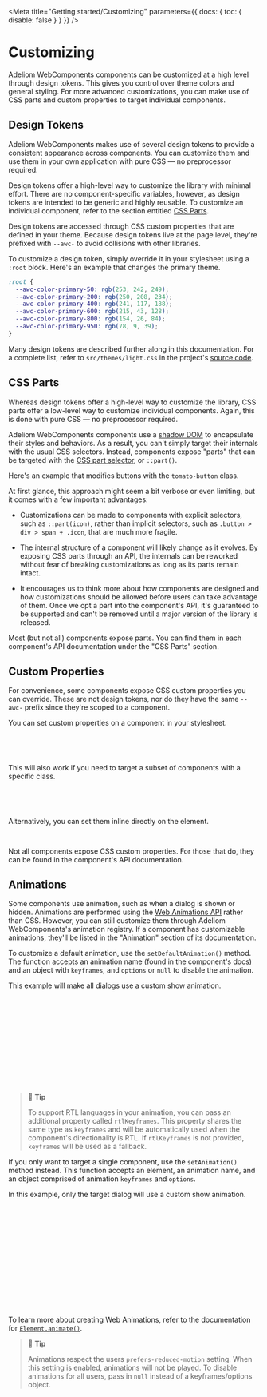
<Meta title="Getting started/Customizing" parameters={{ docs: { toc: { disable: false } } }} />

# Customizing

Adeliom WebComponents components can be customized at a high level through design tokens. This gives you control over theme colors and general styling. For more advanced customizations, you can make use of CSS parts and custom properties to target individual components.

## Design Tokens

Adeliom WebComponents makes use of several design tokens to provide a consistent appearance across components. You can customize them and use them in your own application with pure CSS — no preprocessor required.

Design tokens offer a high-level way to customize the library with minimal effort. There are no component-specific variables, however, as design tokens are intended to be generic and highly reusable. To customize an individual component, refer to the section entitled [CSS Parts](#css-parts).

Design tokens are accessed through CSS custom properties that are defined in your theme. Because design tokens live at the page level, they're prefixed with `--awc-` to avoid collisions with other libraries.

To customize a design token, simply override it in your stylesheet using a `:root` block. Here's an example that changes the primary theme.

```css
:root {
  --awc-color-primary-50: rgb(253, 242, 249);
  --awc-color-primary-200: rgb(250, 208, 234);
  --awc-color-primary-400: rgb(241, 117, 188);
  --awc-color-primary-600: rgb(215, 43, 128);
  --awc-color-primary-800: rgb(154, 26, 84);
  --awc-color-primary-950: rgb(78, 9, 39);
}
```

Many design tokens are described further along in this documentation. For a complete list, refer to `src/themes/light.css` in the project's [source code](https://github.com/agence-adeliom/adeliom-webcomponents/blob/current/src/themes/light.css).

## CSS Parts

Whereas design tokens offer a high-level way to customize the library, CSS parts offer a low-level way to customize individual components. Again, this is done with pure CSS — no preprocessor required.

Adeliom WebComponents components use a [shadow DOM](https://developer.mozilla.org/en-US/docs/Web/Web_Components/Using_shadow_DOM) to encapsulate their styles and behaviors. As a result, you can't simply target their internals with the usual CSS selectors. Instead, components expose "parts" that can be targeted with the [CSS part selector](https://developer.mozilla.org/en-US/docs/Web/CSS/::part), or `::part()`.

Here's an example that modifies buttons with the `tomato-button` class.

<Canvas of={ButtonStories.Tomato} />

At first glance, this approach might seem a bit verbose or even limiting, but it comes with a few important advantages:

- Customizations can be made to components with explicit selectors, such as `::part(icon)`, rather than implicit selectors, such as `.button > div > span + .icon`, that are much more fragile.

- The internal structure of a component will likely change as it evolves. By exposing CSS parts through an API, the internals can be reworked without fear of breaking customizations as long as its parts remain intact.

- It encourages us to think more about how components are designed and how customizations should be allowed before users can take advantage of them. Once we opt a part into the component's API, it's guaranteed to be supported and can't be removed until a major version of the library is released.

Most (but not all) components expose parts. You can find them in each component's API documentation under the "CSS Parts" section.

## Custom Properties

For convenience, some components expose CSS custom properties you can override. These are not design tokens, nor do they have the same `--awc-` prefix since they're scoped to a component.

You can set custom properties on a component in your stylesheet.

```css
awc-avatar {
  --size: 6rem;
}
```

This will also work if you need to target a subset of components with a specific class.

```css
awc-avatar.your-class {
  --size: 6rem;
}
```

Alternatively, you can set them inline directly on the element.

```html
<awc-avatar style="--size: 6rem;"></awc-avatar>
```

Not all components expose CSS custom properties. For those that do, they can be found in the component's API documentation.

## Animations

Some components use animation, such as when a dialog is shown or hidden. Animations are performed using the [Web Animations API](https://developer.mozilla.org/en-US/docs/Web/API/Web_Animations_API) rather than CSS. However, you can still customize them through Adeliom WebComponents's animation registry. If a component has customizable animations, they'll be listed in the "Animation" section of its documentation.

To customize a default animation, use the `setDefaultAnimation()` method. The function accepts an animation name (found in the component's docs) and an object with `keyframes`, and `options` or `null` to disable the animation.

This example will make all dialogs use a custom show animation.

```js
import { setDefaultAnimation } from '@agence-adeliom/awc/%NPMDIR%/utilities/animation-registry.js';

// Change the default animation for all dialogs
setDefaultAnimation('dialog.show', {
  keyframes: [
    { transform: 'rotate(-10deg) scale(0.5)', opacity: '0' },
    { transform: 'rotate(0deg) scale(1)', opacity: '1' }
  ],
  options: {
    duration: 500
  }
});
```

> 📘 **Tip**
>
> To support RTL languages in your animation, you can pass an additional property called `rtlKeyframes`. This property shares the same type as `keyframes` and will be automatically used when the component's directionality is RTL. If `rtlKeyframes` is not provided, `keyframes` will be used as a fallback.

If you only want to target a single component, use the `setAnimation()` method instead. This function accepts an element, an animation name, and an object comprised of animation `keyframes` and `options`.

In this example, only the target dialog will use a custom show animation.

```js
import { setAnimation } from '@agence-adeliom/awc/%NPMDIR%/utilities/animation-registry.js';

// Change the animation for a single dialog
const dialog = document.querySelector('#my-dialog');

setAnimation(dialog, 'dialog.show', {
  keyframes: [
    { transform: 'rotate(-10deg) scale(0.5)', opacity: '0' },
    { transform: 'rotate(0deg) scale(1)', opacity: '1' }
  ],
  options: {
    duration: 500
  }
});
```

To learn more about creating Web Animations, refer to the documentation for [`Element.animate()`](https://developer.mozilla.org/en-US/docs/Web/API/Element/animate).

> 📘 **Tip**
>
> Animations respect the users `prefers-reduced-motion` setting. When this setting is enabled, animations will not be played. To disable animations for all users, pass in `null` instead of a keyframes/options object.
